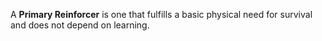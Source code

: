 A '''Primary Reinforcer''' is one that fulfills a basic physical need for survival and does not depend on learning.